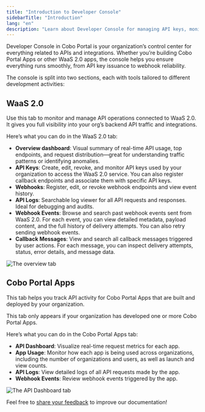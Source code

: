 ```yaml
---
title: "Introduction to Developer Console"
sidebarTitle: "Introduction"
lang: "en"
description: "Learn about Developer Console for managing API keys, monitoring webhook and callback events, and tracking app usage across your organization."
---
```


Developer Console in Cobo Portal is your organization’s control center for everything related to APIs and integrations. Whether you’re building Cobo Portal Apps or other WaaS 2.0 apps, the console helps you ensure everything runs smoothly, from API key issuance to webhook reliability.

The console is split into two sections, each with tools tailored to different development activities:

## WaaS 2.0

Use this tab to monitor and manage API operations connected to WaaS 2.0. It gives you full visibility into your org’s backend API traffic and integrations.

Here’s what you can do in the WaaS 2.0 tab:

- **Overview dashboard**: Visual summary of real-time API usage, top endpoints, and request distribution—great for understanding traffic patterns or identifying anomalies.
- **API Keys**: Create, edit, revoke, and monitor API keys used by your organization to access the WaaS 2.0 service. You can also register callback endpoints and associate them with specific API keys.
- **Webhooks**: Register, edit, or revoke webhook endpoints and view event history.
- **API Logs**: Searchable log viewer for all API requests and responses. Ideal for debugging and audits.
- **Webhook Events**: Browse and search past webhook events sent from WaaS 2.0. For each event, you can view detailed metadata, payload content, and the full history of delivery attempts. You can also retry sending webhook events.
- **Callback Messages**: View and search all callback messages triggered by user actions. For each message, you can inspect delivery attempts, status, error details, and message data.

<img src="/en/images/developer-console/overview.png" className="screenshot_full_screen" alt="The overview tab" />

## Cobo Portal Apps

This tab helps you track API activity for Cobo Portal Apps that are built and deployed by your organization.

<Info>This tab only appears if your organization has developed one or more Cobo Portal Apps.</Info>

Here’s what you can do in the Cobo Portal Apps tab:

- **API Dashboard**: Visualize real-time request metrics for each app.
- **App Usage**: Monitor how each app is being used across organizations, including the number of organizations and users, as well as launch and view counts.
- **API Logs**: View detailed logs of all API requests made by the app.
- **Webhook Events**: Review webhook events triggered by the app.

<img src="/en/images/developer-console/api_dashboard.png" className="screenshot_full_screen" alt="The API Dashboard tab" />

<Tip>Feel free to [share your feedback](https://forms.zohopublic.com/cobo/form/DocumentFeedbackForm/formperma/QvLOhxJv1_JMsJ-1dleZ8Itb_7rzN-LtgvsDdxosoVI?referrername=manuals) to improve our documentation!</Tip>